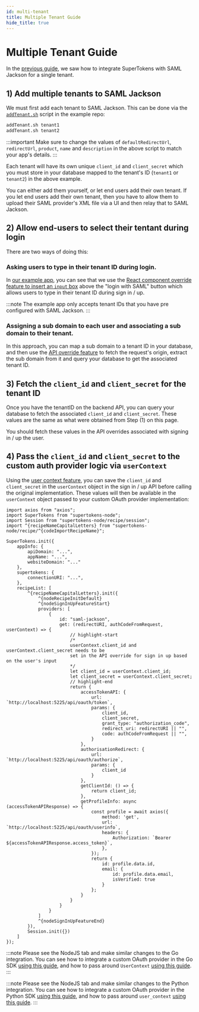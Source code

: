 ```yaml
---
id: multi-tenant
title: Multiple Tenant Guide
hide_title: true
---
```


<!-- COPY DOCS -->
<!-- ./thirdpartyemailpassword/common-customizations/saml/with-boxyhq/multi-tenant.mdx -->

# Multiple Tenant Guide


In the [previous guide](./integration-steps), we saw how to integrate SuperTokens with SAML Jackson for a single tenant.


## 1) Add multiple tenants to SAML Jackson
We must first add each tenant to SAML Jackson. This can be done via the [`addTenant.sh`](https://github.com/supertokens/jackson-supertokens-express/blob/main/addTenant.sh) script in the example repo:
```bash
addTenant.sh tenant1
addTenant.sh tenant2
```

:::important
Make sure to change the values of `defaultRedirectUrl`, `redirectUrl`, `product`, `name` and `description` in the above script to match your app's details.
:::

Each tenant will have its own unique `client_id` and `client_secret` which you must store in your database mapped to the tenant's ID (`tenant1` or `tenant2`) in the above example.

You can either add them yourself, or let end users add their own tenant. If you let end users add their own tenant, then you have to allow them to upload their SAML provider's XML file via a UI and then relay that to SAML Jackson.

## 2) Allow end-users to select their tentant during login

There are two ways of doing this:

### Asking users to type in their tenant ID during login.

In [our example app](https://github.com/supertokens/jackson-supertokens-express), you can see that we use the [React component override feature to insert an `input` box](https://github.com/supertokens/jackson-supertokens-express/blob/main/app/src/App.js#L38) above the "login with SAML" button which allows users to type in their tenant ID during sign in / up.

:::note
The example app only accepts tenant IDs that you have pre configured with SAML Jackson.
:::

### Assigning a sub domain to each user and associating a sub domain to their tenant.

In this approach, you can map a sub domain to a tenant ID in your database, and then use the [API override feature](../../../advanced-customizations/apis-override/about) to fetch the request's origin, extract the sub domain from it and query your database to get the associated tenant ID.

## 3) Fetch the `client_id` and `client_secret` for the tenant ID

Once you have the tenantID on the backend API, you can query your database to fetch the associated `client_id` and `client_secret`. These values are the same as what were obtained from Step (1) on this page.

You should fetch these values in the API overrides associated with signing in / up the user.

## 4) Pass the `client_id` and `client_secret` to the custom auth provider logic via `userContext`

Using the [user context feature](../../../advanced-customizations/user-context), you can save the `client_id` and `client_secret` in the `userContext` object in the sign in / up API before calling the original implementation. These values will then be available in the `userContext` object passed to your custom OAuth provider implementation:


<BackendSDKTabs>
<TabItem value="nodejs">

```tsx
import axios from "axios";
import SuperTokens from "supertokens-node";
import Session from "supertokens-node/recipe/session";
import ^{recipeNameCapitalLetters} from "supertokens-node/recipe/^{codeImportRecipeName}";

SuperTokens.init({
    appInfo: {
        apiDomain: "...",
        appName: "...",
        websiteDomain: "..."
    },
    supertokens: {
        connectionURI: "...",
    },
    recipeList: [
        ^{recipeNameCapitalLetters}.init({
            ^{nodeRecipeInitDefault}
            ^{nodeSignInUpFeatureStart}
            providers: [
                {
                    id: "saml-jackson",
                    get: (redirectURI, authCodeFromRequest, userContext) => {
                        // highlight-start
                        /*
                        userContext.client_id and userContext.client_secret needs to be
                        set in the API override for sign in up based on the user's input
                        */
                        let client_id = userContext.client_id;
                        let client_secret = userContext.client_secret;
                        // highlight-end
                        return {
                            accessTokenAPI: {
                                url: `http://localhost:5225/api/oauth/token`,
                                params: {
                                    client_id,
                                    client_secret,
                                    grant_type: "authorization_code",
                                    redirect_uri: redirectURI || "",
                                    code: authCodeFromRequest || "",
                                }
                            },
                            authorisationRedirect: {
                                url: `http://localhost:5225/api/oauth/authorize`,
                                params: {
                                    client_id
                                }
                            },
                            getClientId: () => {
                                return client_id;
                            },
                            getProfileInfo: async (accessTokenAPIResponse) => {
                                const profile = await axios({
                                    method: 'get',
                                    url: `http://localhost:5225/api/oauth/userinfo`,
                                    headers: {
                                        Authorization: `Bearer ${accessTokenAPIResponse.access_token}`,
                                    },
                                });
                                return {
                                    id: profile.data.id,
                                    email: {
                                        id: profile.data.email,
                                        isVerified: true
                                    }
                                };
                            }
                        }
                    }
                }
            ]
            ^{nodeSignInUpFeatureEnd}
        }),
        Session.init({})
    ]
});
```

</TabItem>
<TabItem value="go">

:::note
Please see the NodeJS tab and make similar changes to the Go integration. You can see how to integrate a custom OAuth provider in the Go SDK [using this guide](../../signup-form/custom-providers#step-2-back-end), and how to pass around `UserContext` [using this guide](../../../advanced-customizations/user-context). 
:::

</TabItem>
<TabItem value="python">

:::note
Please see the NodeJS tab and make similar changes to the Python integration. You can see how to integrate a custom OAuth provider in the Python SDK [using this guide](../../signup-form/custom-providers#step-2-back-end), and how to pass around `user_context` [using this guide](../../../advanced-customizations/user-context). 
:::

</TabItem>
</BackendSDKTabs>

